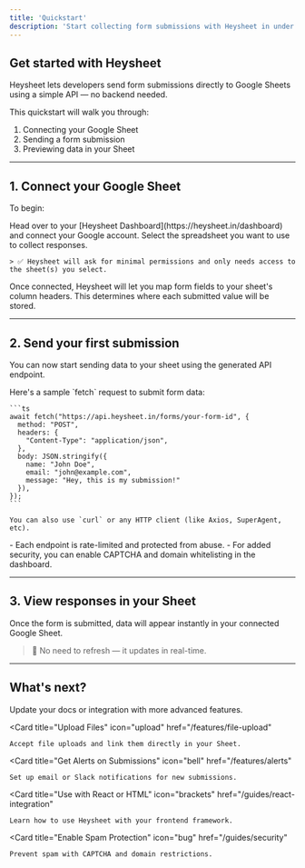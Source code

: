 ```yaml
---
title: 'Quickstart'
description: 'Start collecting form submissions with Heysheet in under 5 minutes'
---
```


## Get started with Heysheet

Heysheet lets developers send form submissions directly to Google Sheets using a simple API — no backend needed.

This quickstart will walk you through:

1. Connecting your Google Sheet  
2. Sending a form submission  
3. Previewing data in your Sheet

---

## 1. Connect your Google Sheet

To begin:

<AccordionGroup>
  <Accordion icon="google-sheets" title="Authorize Google Sheets">
    Head over to your [Heysheet Dashboard](https://heysheet.in/dashboard) and connect your Google account.  
    Select the spreadsheet you want to use to collect responses.
    
    > ✅ Heysheet will ask for minimal permissions and only needs access to the sheet(s) you select.
  </Accordion>

  <Accordion icon="table" title="Map your sheet columns">
    Once connected, Heysheet will let you map form fields to your sheet's column headers.  
    This determines where each submitted value will be stored.
  </Accordion>
</AccordionGroup>

---

## 2. Send your first submission

You can now start sending data to your sheet using the generated API endpoint.

<AccordionGroup>
  <Accordion icon="code" title="Send a POST request">
    Here's a sample `fetch` request to submit form data:

    ```ts
    await fetch("https://api.heysheet.in/forms/your-form-id", {
      method: "POST",
      headers: {
        "Content-Type": "application/json",
      },
      body: JSON.stringify({
        name: "John Doe",
        email: "john@example.com",
        message: "Hey, this is my submission!"
      }),
    });
    ```

    You can also use `curl` or any HTTP client (like Axios, SuperAgent, etc).
  </Accordion>

  <Accordion icon="shield-check" title="Secure your endpoint">
    - Each endpoint is rate-limited and protected from abuse.
    - For added security, you can enable CAPTCHA and domain whitelisting in the dashboard.
  </Accordion>
</AccordionGroup>

---

## 3. View responses in your Sheet

Once the form is submitted, data will appear instantly in your connected Google Sheet.

> 📌 No need to refresh — it updates in real-time.

---

## What's next?

Update your docs or integration with more advanced features.

<CardGroup>

  <Card
    title="Upload Files"
    icon="upload"
    href="/features/file-upload"
  >
    Accept file uploads and link them directly in your Sheet.
  </Card>

  <Card
    title="Get Alerts on Submissions"
    icon="bell"
    href="/features/alerts"
  >
    Set up email or Slack notifications for new submissions.
  </Card>

  <Card
    title="Use with React or HTML"
    icon="brackets"
    href="/guides/react-integration"
  >
    Learn how to use Heysheet with your frontend framework.
  </Card>

  <Card
    title="Enable Spam Protection"
    icon="bug"
    href="/guides/security"
  >
    Prevent spam with CAPTCHA and domain restrictions.
  </Card>

</CardGroup>
